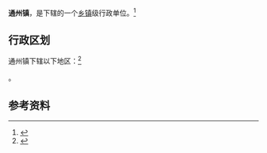 {{中国乡级行政区
|景观照片文件名 = 
|景观照片描述 = 
|汉语拼音 = 
|其他语言 = 
|其他语言名称 = 
|旧称 = 
|地名出处 = 
|位置图文件名 = 
|位置图描述 = 
|自定义图片= 
|建置时间 = 
|政府驻地 = 
|毗邻 = 
|总面积 = 
|总人口 = 
|总人口年份 = 
|户籍人口 = 
|户籍人口年份 = 
|常住人口 = 
|常住人口年份 = 
|人口密度 = 
|GDP = 
|GDP年份 = 
|邮政编码 = 
|电话区号 = 854
|官方网站 = 
|网站名称 = 
|52/27/27/102/000}}

'''通州镇'''，是{{PRC admin/fullname|52/27/27/102/000|3}}下辖的一个[[乡镇|乡镇]]级行政单位。<ref>{{PRC admin/ref sgc|{{PRC admin/parent|52/27/27/102/000}}}}</ref>

== 行政区划 ==

通州镇下辖以下地区：<ref>{{PRC admin/ref sgc|52/27/27/102/000}}</ref>

{{PRC admin/children|52/27/27/102/000}}。

== 参考资料 ==

{{reflist}}

{{行政区划小作品}}
{{PRC admin/navcat|52/27/27/102/000}}
